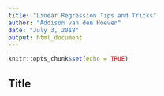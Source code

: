 ```yaml
---
title: "Linear Regression Tips and Tricks"
author: "Addison van den Hoeven"
date: "July 3, 2018"
output: html_document
---
```


```r
knitr::opts_chunk$set(echo = TRUE)
```

## Title



```r

```



```r

```
